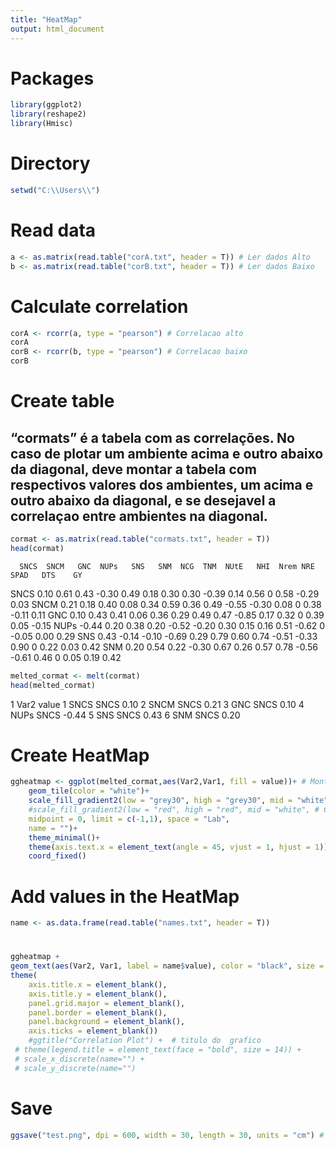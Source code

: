 ---
title: "HeatMap"
output: html_document
---

# Packages
```{r}
library(ggplot2)
library(reshape2)
library(Hmisc)
```

# Directory
```{r}
setwd("C:\\Users\\")
```

# Read data
```{r}
a <- as.matrix(read.table("corA.txt", header = T)) # Ler dados Alto
b <- as.matrix(read.table("corB.txt", header = T)) # Ler dados Baixo
```


# Calculate correlation
```{r}
corA <- rcorr(a, type = "pearson") # Correlacao alto
corA
corB <- rcorr(b, type = "pearson") # Correlacao baixo
corB
```

# Create table
## "cormats" é a tabela com as correlações. No caso de plotar um ambiente acima e outro abaixo da diagonal, deve montar a tabela com respectivos valores dos ambientes, um acima e outro abaixo da diagonal, e se desejavel a correlaçao entre ambientes na diagonal.
```{r}
cormat <- as.matrix(read.table("cormats.txt", header = T)) 
head(cormat)
```
      SNCS  SNCM   GNC  NUPs   SNS   SNM  NCG  TNM  NUtE   NHI  Nrem NRE  SPAD   DTS    GY
SNCS  0.10  0.61  0.43 -0.30  0.49  0.18 0.30 0.30 -0.39  0.14  0.56   0  0.58 -0.29  0.03
SNCM  0.21  0.18  0.40  0.08  0.34  0.59 0.36 0.49 -0.55 -0.30  0.08   0  0.38 -0.11  0.11
GNC   0.10  0.43  0.41  0.06  0.36  0.29 0.49 0.47 -0.85  0.17  0.32   0  0.39  0.05 -0.15
NUPs -0.44  0.20  0.38  0.20 -0.52 -0.20 0.30 0.15  0.16  0.51 -0.62   0 -0.05  0.00  0.29
SNS   0.43 -0.14 -0.10 -0.69  0.29  0.79 0.60 0.74 -0.51 -0.33  0.90   0  0.22  0.03  0.42
SNM   0.20  0.54  0.22 -0.30  0.67  0.26 0.57 0.78 -0.56 -0.61  0.46   0  0.05  0.19  0.42


```{r}
melted_cormat <- melt(cormat)
head(melted_cormat)
```
1 Var2 value
1 SNCS SNCS  0.10
2 SNCM SNCS  0.21
3  GNC SNCS  0.10
4 NUPs SNCS -0.44
5  SNS SNCS  0.43
6  SNM SNCS  0.20

# Create HeatMap
```{r}
ggheatmap <- ggplot(melted_cormat,aes(Var2,Var1, fill = value))+ # Montar heatmap
	geom_tile(color = "white")+ 
	scale_fill_gradient2(low = "grey30", high = "grey30", mid = "white", # Cores do heatmap escala de cinza
	#scale_fill_gradient2(low = "red", high = "red", mid = "white", # Cores do heatmap escala em vermelho
	midpoint = 0, limit = c(-1,1), space = "Lab",
	name = "")+
	theme_minimal()+
	theme(axis.text.x = element_text(angle = 45, vjust = 1, hjust = 1))+ # texto do eixo x em 45 graus
	coord_fixed()
```

# Add values in the HeatMap
```{r}
name <- as.data.frame(read.table("names.txt", header = T))
```

#
```{r}
ggheatmap +
geom_text(aes(Var2, Var1, label = name$value), color = "black", size = 2.7)+ # configurar texto
theme(
	axis.title.x = element_blank(),
	axis.title.y = element_blank(),
	panel.grid.major = element_blank(),
	panel.border = element_blank(),
	panel.background = element_blank(),
	axis.ticks = element_blank())
	#ggtitle("Correlation Plot") +  # titulo do  grafico
 # theme(legend.title = element_text(face = "bold", size = 14)) + 
 # scale_x_discrete(name="") +
 # scale_y_discrete(name="")
```

# Save
```{r}
ggsave("test.png", dpi = 600, width = 30, length = 30, units = "cm") # salvar grafico
```

